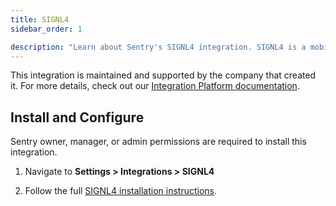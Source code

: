 ```yaml
---
title: SIGNL4
sidebar_order: 1

description: "Learn about Sentry's SIGNL4 integration. SIGNL4 is a mobile alerting, and incident response service that notifies responsible teams about events in Sentry via app push, SMS text, and voice call."
---
```


This integration is maintained and supported by the company that created it. For more details, check out our [Integration Platform documentation](/product/integrations/integration-platform/).

## Install and Configure

<Note>

Sentry owner, manager, or admin permissions are required to install this integration.

</Note>

1. Navigate to **Settings > Integrations > SIGNL4**

2. Follow the full [SIGNL4 installation instructions](https://www.signl4.com/blog/portfolio_item/sentry/).
